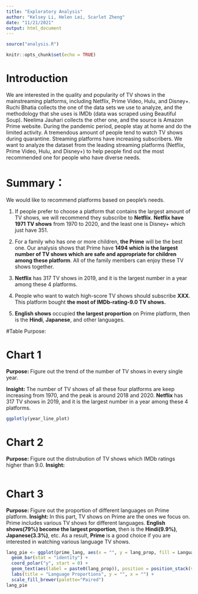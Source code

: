 ```yaml
---
title: "Exploratory Analysis"
author: "Kelsey Li, Helen Lei, Scarlet Zheng"
date: "11/21/2021"
output: html_document
---
```


```r
source("analysis.R")

knitr::opts_chunk$set(echo = TRUE)
```

# Introduction

   We are interested in the quality and popularity of TV shows in the mainstreaming platforms, including Netflix, Prime Video, Hulu, and Disney+.
Ruchi Bhatia collects the one of the data sets we use to analyze, and the methodology that she uses is IMDb (data was scraped using Beautiful Soup). Neelima Jauhari collects the other one, and the source is Amazon Prime website.
During the pandemic period, people stay at home and do the limited activity. A tremendous amount of people tend to watch TV shows during quarantine. Streaming platforms have increasing subscribers. We want to analyze the dataset from the leading streaming platforms (Netflix, Prime Video, Hulu, and Disney+) to help people find out the most recommended one for people who have diverse needs.


# Summary：
We would like to recommend platforms based on people’s needs.

1. If people prefer to choose a platform that contains the largest amount of TV shows, we will recommend they subscribe to __Netflix__. __Netflix have 1971 TV shows__ from 1970 to 2020, and the least one is Disney+ which just have 351.

2. For a family who has one or more children, __the Prime__ will be the best one. Our analysis shows that Prime have __1494 which is the largest number of TV shows which are safe and appropriate for children among these platform__. All of the family members can enjoy these TV shows together.

3. __Netflix__ has 317 TV shows in 2019, and it is the largest number in a year among these 4 platforms.

4. People who want to watch high-score TV shows should subscribe __XXX__. This platform bought __the most of IMDb-rating-9.0 TV shows.__

5.  __English shows__ occupied __the largest proportion__ on Prime platform, then is the __Hindi__, __Japanese__, and other languages. 

#Table
Purpose: 

# Chart 1 
__Purpose: __
Figure out the trend of the number of TV shows in every single year.

__Insight: __
The number of TV shows of all these four platforms are keep increasing from 1970, and the peak is around 2018 and 2020. __Netflix__ has 317 TV shows in 2019, and it is the largest number in a year among these 4 platforms.
```r
ggplotly(year_line_plot)
```

# Chart 2
__Purpose: __
Figure out the distrubution of TV shows which IMDb ratings higher than 9.0.
__Insight: __ 
```r

```



# Chart 3
__Purpose: __ 
Figure out the proportion of different languages on Prime platform.
__Insight: __
In this part, TV shows on Prime are the ones we focus on. Prime includes various TV shows for different languages. __English shows(79%) become the largest proportion__, then is the __Hindi(9.9%)__, __Japanese(3.3%)__, etc. As a result, __Prime__ is a good choice if you are interested in watching various language TV shows.
```r
lang_pie <- ggplot(prime_lang, aes(x = "", y = lang_prop, fill = Language)) +
  geom_bar(stat = "identity") +
  coord_polar("y", start = 0) +
  geom_text(aes(label = paste0(lang_prop)), position = position_stack(vjust=0.5)) +
  labs(title = "Language Proportions", y = "", x = "") +
  scale_fill_brewer(palette="Paired")
lang_pie
```


